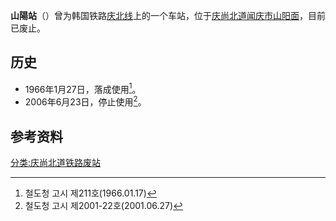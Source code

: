 {{朝鮮半島車站資訊
|公司色 = black
|文字色 = 
|站名 = 山陽站
|圖片 = 
|pxl = 
|圖片說明 = 
|前一站 = [[店村站|店村]]
|前一站距離 = 5.4
|後一站距離 = 1.5
|後一站 = [[龙宫站|龙宫]]
|諺文 = 산양역
|朝鮮漢字 = 山陽驛
|文觀部式 =Sanyang-yeok
|馬-賴式 =
|副站名 = 
|車站編號 = 
|停站路線數 = 
|所屬公司 = [[韩国铁道公社|韩国铁道公社]]
|所屬路線 = [[庆北线|庆北线]]
|距離 = 65.4
|起點站 = [[金泉站_(庆尚北道)|金泉]]
|所在地 =[[庆尚北道|庆尚北道]][[闻庆市|闻庆市]][[山阳面|山阳面]]
|車站構造 = 地面车站
|月台配置 = 
|啟用年月日 = 1966年1月27日
|廢站年月日 = 2006年6月23日
|上下車人次 = 
|統計年度 = 
|轉車 = 
|備註 = 
|全寬備註 = 
}}

'''山陽站'''（{{kor|諺=산양역|漢=山陽驛|羅=Sanyang yeok|f=y}}）曾为韩国铁路[[庆北线|庆北线]]上的一个车站，位于[[庆尚北道|庆尚北道]][[闻庆市|闻庆市]][[山阳面|山阳面]]，目前已废止。

== 历史 ==
*1966年1月27日，落成使用<ref>철도청 고시 제211호(1966.01.17)</ref>。
*2006年6月23日，停止使用<ref>철도청 고시 제2001-22호(2001.06.27)</ref>。

== 参考资料 ==
{{reflist}}

{{庆北线}}

[[分类:庆尚北道铁路废站|分类:庆尚北道铁路废站]]